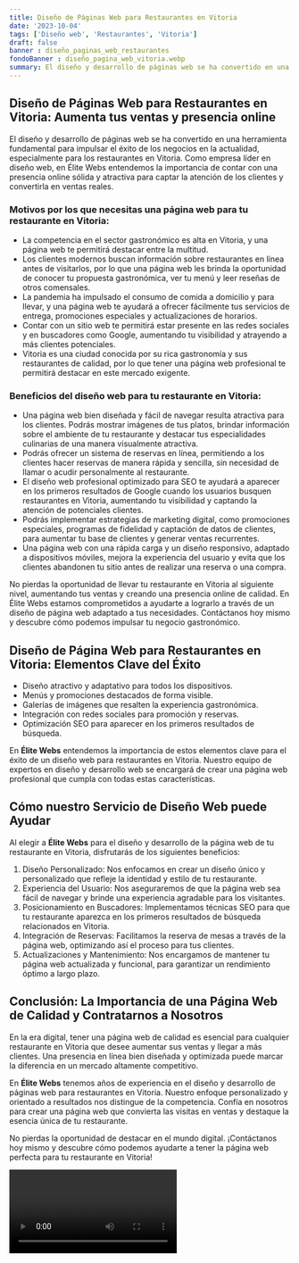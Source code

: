 ```yaml
---
title: Diseño de Páginas Web para Restaurantes en Vitoria
date: '2023-10-04'
tags: ['Diseño web', 'Restaurantes', 'Vitoria']
draft: false
banner : diseño_paginas_web_restaurantes
fondoBanner : diseño_pagina_web_vitoria.webp
summary: El diseño y desarrollo de páginas web se ha convertido en una herramienta fundamental para impulsar el éxito de los negocios en la actualidad, especialmente para los restaurantes en Vitoria. Como empresa líder en diseño web, en Élite Webs entendemos la importancia de contar con una presencia online sólida y atractiva para captar la atención de los clientes y convertirla en ventas reales.
---
```


## Diseño de Páginas Web para Restaurantes en Vitoria: Aumenta tus ventas y presencia online

El diseño y desarrollo de páginas web se ha convertido en una herramienta fundamental para impulsar el éxito de los negocios en la actualidad, especialmente para los restaurantes en Vitoria. Como empresa líder en diseño web, en Élite Webs entendemos la importancia de contar con una presencia online sólida y atractiva para captar la atención de los clientes y convertirla en ventas reales.

### Motivos por los que necesitas una página web para tu restaurante en Vitoria:

- La competencia en el sector gastronómico es alta en Vitoria, y una página web te permitirá destacar entre la multitud.
- Los clientes modernos buscan información sobre restaurantes en línea antes de visitarlos, por lo que una página web les brinda la oportunidad de conocer tu propuesta gastronómica, ver tu menú y leer reseñas de otros comensales.
- La pandemia ha impulsado el consumo de comida a domicilio y para llevar, y una página web te ayudará a ofrecer fácilmente tus servicios de entrega, promociones especiales y actualizaciones de horarios.
- Contar con un sitio web te permitirá estar presente en las redes sociales y en buscadores como Google, aumentando tu visibilidad y atrayendo a más clientes potenciales.
- Vitoria es una ciudad conocida por su rica gastronomía y sus restaurantes de calidad, por lo que tener una página web profesional te permitirá destacar en este mercado exigente.

### Beneficios del diseño web para tu restaurante en Vitoria:

- Una página web bien diseñada y fácil de navegar resulta atractiva para los clientes. Podrás mostrar imágenes de tus platos, brindar información sobre el ambiente de tu restaurante y destacar tus especialidades culinarias de una manera visualmente atractiva.
- Podrás ofrecer un sistema de reservas en línea, permitiendo a los clientes hacer reservas de manera rápida y sencilla, sin necesidad de llamar o acudir personalmente al restaurante.
- El diseño web profesional optimizado para SEO te ayudará a aparecer en los primeros resultados de Google cuando los usuarios busquen restaurantes en Vitoria, aumentando tu visibilidad y captando la atención de potenciales clientes.
- Podrás implementar estrategias de marketing digital, como promociones especiales, programas de fidelidad y captación de datos de clientes, para aumentar tu base de clientes y generar ventas recurrentes.
- Una página web con una rápida carga y un diseño responsivo, adaptado a dispositivos móviles, mejora la experiencia del usuario y evita que los clientes abandonen tu sitio antes de realizar una reserva o una compra.

No pierdas la oportunidad de llevar tu restaurante en Vitoria al siguiente nivel, aumentando tus ventas y creando una presencia online de calidad. En Élite Webs estamos comprometidos a ayudarte a lograrlo a través de un diseño de página web adaptado a tus necesidades. Contáctanos hoy mismo y descubre cómo podemos impulsar tu negocio gastronómico.

<GifSeo />

<Cta />

## Diseño de Página Web para Restaurantes en Vitoria: Elementos Clave del Éxito

- Diseño atractivo y adaptativo para todos los dispositivos.
- Menús y promociones destacados de forma visible.
- Galerías de imágenes que resalten la experiencia gastronómica.
- Integración con redes sociales para promoción y reservas.
- Optimización SEO para aparecer en los primeros resultados de búsqueda.

En **Élite Webs** entendemos la importancia de estos elementos clave para el éxito de un diseño web para restaurantes en Vitoria. Nuestro equipo de expertos en diseño y desarrollo web se encargará de crear una página web profesional que cumpla con todas estas características.

## Cómo nuestro Servicio de Diseño Web puede Ayudar

Al elegir a **Élite Webs** para el diseño y desarrollo de la página web de tu restaurante en Vitoria, disfrutarás de los siguientes beneficios:

1. Diseño Personalizado: Nos enfocamos en crear un diseño único y personalizado que refleje la identidad y estilo de tu restaurante.
2. Experiencia del Usuario: Nos aseguraremos de que la página web sea fácil de navegar y brinde una experiencia agradable para los visitantes.
3. Posicionamiento en Buscadores: Implementamos técnicas SEO para que tu restaurante aparezca en los primeros resultados de búsqueda relacionados en Vitoria.
4. Integración de Reservas: Facilitamos la reserva de mesas a través de la página web, optimizando así el proceso para tus clientes.
5. Actualizaciones y Mantenimiento: Nos encargamos de mantener tu página web actualizada y funcional, para garantizar un rendimiento óptimo a largo plazo.

## Conclusión: La Importancia de una Página Web de Calidad y Contratarnos a Nosotros

En la era digital, tener una página web de calidad es esencial para cualquier restaurante en Vitoria que desee aumentar sus ventas y llegar a más clientes. Una presencia en línea bien diseñada y optimizada puede marcar la diferencia en un mercado altamente competitivo.

En **Élite Webs** tenemos años de experiencia en el diseño y desarrollo de páginas web para restaurantes en Vitoria. Nuestro enfoque personalizado y orientado a resultados nos distingue de la competencia. Confía en nosotros para crear una página web que convierta las visitas en ventas y destaque la esencia única de tu restaurante.

No pierdas la oportunidad de destacar en el mundo digital. ¡Contáctanos hoy mismo y descubre cómo podemos ayudarte a tener la página web perfecta para tu restaurante en Vitoria!

<Video />

<CtaBot job='Restaurantes' city='Vitoria'/>

<Gmaps query='Vitoria+españa+maps' />